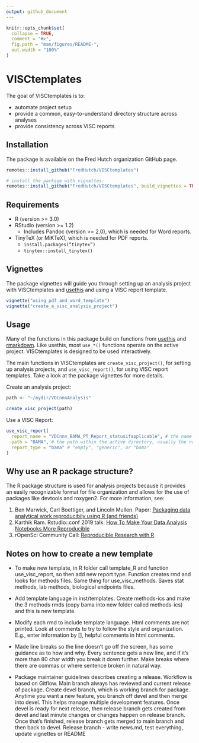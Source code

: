 ```yaml
---
output: github_document
---
```


<!-- README.md is generated from README.Rmd. Please edit that file -->

```r
knitr::opts_chunk$set(
  collapse = TRUE,
  comment = "#>",
  fig.path = "man/figures/README-",
  out.width = "100%"
)
```

# VISCtemplates

The goal of VISCtemplates is to: 

* automate project setup
* provide a common, easy-to-understand directory structure across analyses 
* provide consistency across VISC reports

## Installation

The package is available on the Fred Hutch organization GitHub page.

```r
remotes::install_github("FredHutch/VISCtemplates")

# install the package with vignettes:
remotes::install_github("FredHutch/VISCtemplates", build_vignettes = TRUE)
```

## Requirements

* R (version >= 3.0)
* RStudio (version >= 1.2)
    + Includes Pandoc (version >= 2.0), which is needed for Word reports.
* TinyTeX (or MiKTeX), which is needed for PDF reports.
    + `install.packages(“tinytex”)`
    + `tinytex::install_tinytex()`

## Vignettes

The package vignettes will guide you through setting up an analysis project 
with VISCtemplates and [usethis](https://github.com/r-lib/usethis) and 
using a VISC report template.

```r
vignette("using_pdf_and_word_template")
vignette("create_a_visc_analysis_project")
```

## Usage

Many of the functions in this package build on functions from [usethis](https://github.com/r-lib/usethis) and 
[rmarkdown](https://github.com/rstudio/rmarkdown).
Like usethis, most `use_*()` functions operate on the active project. 
VISCtemplates is designed to be used interactively. 

The main functions in VISCtemplates are `create_visc_project()`,
for setting up analysis projects, and 
`use_visc_report()`, for using VISC report templates.
Take a look at the package vignettes for more details.

Create an analysis project:

```r
path <- "~/mydir/VDCnnnAnalysis"

create_visc_project(path)
```

Use a VISC Report:

```r
use_visc_report(
  report_name = "VDCnnn_BAMA_PT_Report_statusifapplicable", # the name of the report file
  path = "BAMA", # the path within the active directory, usually the name of the assay
  report_type = "bama" # "empty", "generic", or "bama" 
)
```

## Why use an R package structure?

The R package structure is used for analysis projects because it provides an easily recognizable format for file organization and allows for the use of packages like devtools and roxygen2. For more information, see:

1. Ben Marwick, Carl Boettiger, and Lincoln Mullen. Paper: [Packaging data analytical work reproducibily using R (and friends)](https://peerj.com/preprints/3192/)
2. Karthik Ram. Rstudio::conf 2019 talk: [How To Make Your Data Analysis Notebooks More Reproducible](https://github.com/karthik/rstudio2019)
3. rOpenSci Community Call: [Reproducible Research with R](https://ropensci.org/commcalls/2019-07-30/)

## Notes on how to create a new template

* To make new template, in R folder call template_R and function use_visc_report, so then add new report type. Function creates rmd and looks for methods files. Same thing for use_visc_methods. Saves stat methods, lab methods, biological endpoints files.

* Add template language in inst/templates. Create methods-ics and make the 3 methods rmds (copy bama into new folder called methods-ics) and this is new template.

* Modify each rmd to include template language. Html comments are not printed. Look at comments to try to follow the style and organization. E.g., enter information by [], helpful comments in html comments.

* Made line breaks so the line doesn't go off the screen, has some guidance as to how and why. Every sentence gets a new line, and if it's more than 80 char width you break it down further. Make breaks where there are commas or where sentence broken in natural way.

* Package maintainer guidelines describes creating a release.
Workflow is based on Gitflow. Main branch always has reviewed and current release of package. Create devel branch, which is working branch for package. Anytime you want a new feature, you branch off devel and then merge into devel. This helps manage multiple development features. Once devel is ready for next release, then release branch gets created from devel and last minute changes or changes happen on release branch. Once that's finished, release branch gets merged to main branch and then back to devel. Release branch - write news.md, test everything, update vignettes or README
